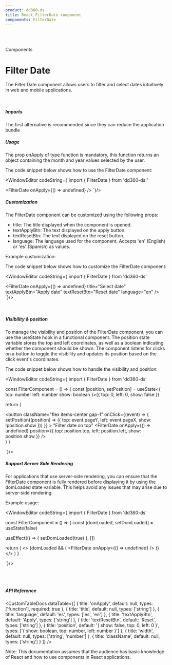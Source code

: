 ```yaml
---
product: dd360-ds
title: React FilterDate component
components: FilterDate
---
```


<br id='top' />
<br />

<Label>Components</Label>

# <span name="floating-nav">Filter Date</span>

The Filter Date component allows users to filter and select dates intuitively in web and mobile applications.

<br />

##### <span name="floating-nav">Imports</span>

The first alternative is recommended since they can reduce the application bundle

<WindowEditor codeString="import FilterDate from 'dd360-ds/FilterDate'" />
<WindowEditor codeString="import { FilterDate } from 'dd360-ds'" />

##### <span name="floating-nav">Usage</span>

The prop onApply of type function is mandatory, this function returns an object containing the month and year values selected by the user.

<Playground>
  <FilterDateCustom />
</Playground>

The code snippet below shows how to use the FilterDate component:

<WindowEditor
    codeString={`import { FilterDate } from 'dd360-ds''

<FilterDate
  onApply={() => undefined}
/>
`}/>


##### <span name="floating-nav">Customization</span>

<span className="font-semibold" >The FilterDate component can be customized using the following props:</span>
 - title: The title displayed when the component is opened.
 - textApplyBtn: The text displayed on the apply button.
 - textResetBtn: The text displayed on the reset button.
 - language: The language used for the component. Accepts 'en' (English) or 'es' (Spanish) as values.

Example customization:

<Playground>
  <FilterDateCustom
    title="Select date"
    textApplyBtn="Apply date"
    textResetBtn="Reset date"
    language="en"
  />
</Playground>

The code snippet below shows how to customize the FilterDate component:

<WindowEditor
    codeString={`import { FilterDate } from 'dd360-ds'

<FilterDate
  onApply={() => undefined}
  title="Select date"
  textApplyBtn="Apply date"
  textResetBtn="Reset date"
  language="en"
/>
`}/>


<br />

##### <span name="floating-nav">Visibility & position</span>

To manage the visibility and position of the FilterDate component, you can use the useState hook in a functional component. 
The position state variable stores the top and left coordinates, as well as a boolean indicating whether the component should be shown. 
The component listens for clicks on a button to toggle the visibility and updates its position based on the click event's coordinates.

<Playground>
  <FilterDateCustom onTop />
</Playground>

The code snippet below shows how to handle the visibility and position:

<WindowEditor
    codeString={`import { FilterDate } from 'dd360-ds'

const FilterComponent = () => {
  const [position, setPosition] = useState<{
    top: number
    left: number
    show: boolean
  }>({
    top: 0,
    left: 0,
    show: false
  })

  return (
    <div>
      <button
        className="flex items-center gap-1"
        onClick={(event) => {
          setPosition((position) => ({
            top: event.pageY,
            left: event.pageX,
            show: !position.show
          }))
        }}
      >
        <Text size="lg" bold>
          "Filter date on top"
        </Text>
        <DynamicHeroIcon icon="FilterIcon" className="w-4 h-4" />
      </button>
      <FilterDate
        onApply={() => undefined}
        position={{
          top: position.top,
          left: position.left,
          show: position.show
        }}
      />
    </div>
  )
}

 `}/>

##### <span name="floating-nav">Support Server Side Rendering</span>

For applications that use server-side rendering, you can ensure that the FilterDate component is fully rendered before displaying it by using the domLoaded state variable. 
This helps avoid any issues that may arise due to server-side rendering.

Example usage:

<WindowEditor
    codeString={`import { FilterDate } from 'dd360-ds'

const FilterComponent = () => {
  const [domLoaded, setDomLoaded] = useState<boolean>(false)

  useEffect(() => {
    setDomLoaded(true)
  }, [])

  return (
    <>
      {domLoaded && (
         <FilterDate
            onApply={() => undefined}
          />
      )}
    </>
  )
}

 `}/>

<br />
<br />

##### <span name="floating-nav">API Reference</span>

<CustomTableDocs
  dataTable={[
    { title: 'onApply', default: null, types: ['function'], required: true },
    { title: 'title', default: null, types: ['string'] },
    { title: 'language', default: 'es', types: ['es', 'en'] },
    { title: 'textApplyBtn', default: 'Apply', types: ['string'] },
    { title: 'textResetBtn', default: 'Reset', types: ['string'] },
    {
      title: 'position',
      default: '{ show: false, top: 0, left: 0 }',
      types: ['{ show: boolean, top: number, left: number }']
    },
    { title: 'width', default: null, types: ['string', 'number'] },
    { title: 'className', default: null, types: ['string'] }
  ]}
/>

Note: This documentation assumes that the audience has basic knowledge of React
and how to use components in React applications.

<BackAndForwardController />